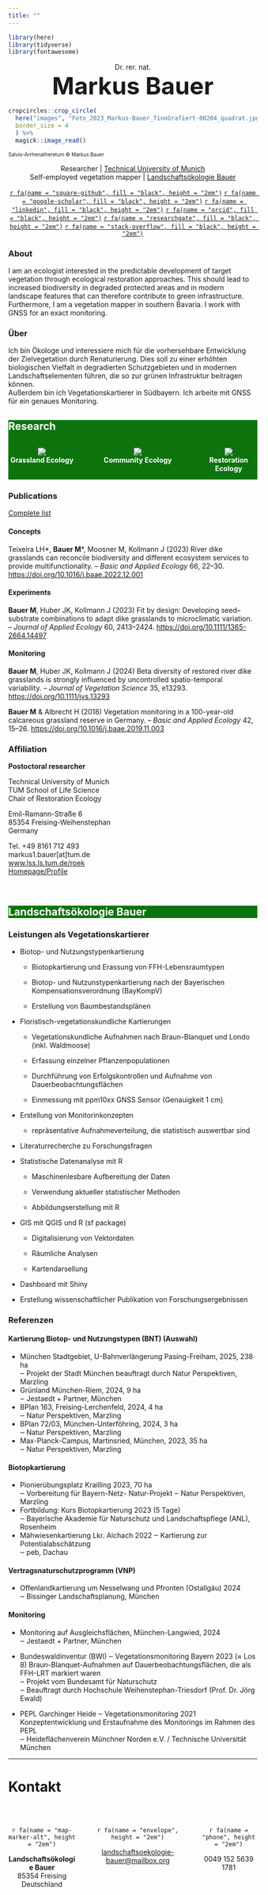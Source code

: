 ```yaml
---
title: ""
---
```


```r
library(here)
library(tidyverse)
library(fontawesome)
```

::: {.column-screen}

<section class="hero">

::: {.column-body}

<center>

Dr. rer. nat.<br>
<font size="14">**Markus Bauer**</font>

</center>

```r
cropcircles::crop_circle(
  here("images", "Foto_2023_Markus-Bauer_TinoGrafiert-00204_quadrat.jpg"),
  border_size = 4
  ) %>%
  magick::image_read()
```

<left>

<font size="1">Salvio-Arrhenatheretum &copy; Markus Bauer</font>

</left>

:::

</section>

:::


<center>

Researcher | [Technical University of Munich](index.qmd#sec-research)
<br>
Self-employed vegetation mapper | [Landschaftsökologie Bauer](index.qmd#sec-loekb)
<br>

[`r fa(name = "square-github", fill = "black", height = "2em")`](https://github.com/markus1.bauer)
[`r fa(name = "google-scholar", fill = "black", height = "2em")`](https://scholar.google.de/citations?user=oHhmOkkAAAAJ&hl=de) [`r fa(name = "linkedin", fill = "black", height = "2em")`](www.linkedin.com/in/markus-bauer-10a451228)
[`r fa(name = "orcid", fill = "black", height = "2em")`](https://orcid.org/0000-0001-5372-4174)
[`r fa(name = "researchgate", fill = "black", height = "2em")`](https://www.researchgate.net/profile/Markus-Bauer-8)
[`r fa(name = "stack-overflow", fill = "black", height = "2em")`](https://stackoverflow.com/users/15853879/markus-bauer)

</center>

### About

I am an ecologist interested in the predictable development of target vegetation through ecological restoration approaches. This should lead to increased biodiversity in degraded protected areas and in modern landscape features that can therefore contribute to green infrastructure.
<br>
Furthermore, I am a vegetation mapper in southern Bavaria. I work with GNSS for an exact monitoring.

### Über

Ich bin Ökologe und interessiere mich für die vorhersehbare Entwicklung der Zielvegetation durch Renaturierung. Dies soll zu einer erhöhten biologischen Vielfalt in degradierten Schutzgebieten und in modernen Landschaftselementen führen, die so zur grünen Infrastruktur beitragen können.
<br>
Außerdem bin ich Vegetationskartierer in Südbayern. Ich arbeite mit GNSS für ein genaues Monitoring.


::: {.column-screen style="background-color:#0d730d"}

# [Research]{style="color:white;"} {#sec-research}

::: {.column-body}

:::: {style="display: grid; grid-template-columns: 27% 40% 23%; grid-column-gap: 5%; "}

:::{}

<center>

![](images/landscape_4932762.png)
<br>
[**Grassland Ecology**]{style="color:white;"}

</center>

:::

:::{}

<center>

![](images/landscape_4932762.png)
<br>
[**Community Ecology**]{style="color:white;"}

</center>

:::

:::{}

<center>

![](images/landscape_4932762.png)
<br>
[**Restoration Ecology**]{style="color:white;"}

</center>

:::

:::

::::

:::

### Publications

[Complete list](https://scholar.google.de/citations?hl=de&user=oHhmOkkAAAAJ)

#### **Concepts**

Teixeira LH\*, **Bauer M**\*, Moosner M, Kollmann J (2023) River dike grasslands can reconcile biodiversity and different ecosystem services to provide multifunctionality. – *Basic and Applied Ecology* 66, 22–30. <https://doi.org/10.1016/j.baae.2022.12.001>

#### **Experiments**

**Bauer M**, Huber JK, Kollmann J (2023) Fit by design: Developing seed–substrate combinations to adapt dike grasslands to microclimatic variation. – *Journal of Applied Ecology* 60, 2413–2424. <https://doi.org/10.1111/1365-2664.14497>

#### **Monitoring**

**Bauer M**, Huber JK, Kollmann J (2024) Beta diversity of restored river dike grasslands is strongly influenced by uncontrolled spatio-temporal variability. – *Journal of Vegetation Science* 35, e13293. <https://doi.org/10.1111/jvs.13293>

**Bauer M** & Albrecht H (2018) Vegetation monitoring in a 100-year-old calcareous grassland reserve in Germany. – *Basic and Applied Ecology* 42, 15–26. <https://doi.org/10.1016/j.baae.2019.11.003>

### Affiliation

**Postoctoral researcher**

Technical University of Munich
<br>
TUM School of Life Science
<br>
Chair of Restoration Ecology

Emil-Ramann-Straße 6
<br>
85354 Freising-Weihenstephan
<br>
Germany

Tel. +49 8161 712 493
<br>
markus1.bauer[at]tum.de
<br>
[www.lss.ls.tum.de/roek](www.lss.ls.tum.de/en/roek)
<br>
[Homepage/Profile](https://www.lss.ls.tum.de/en/roek/team/dr-markus-bauer/)

<br>

::: {.column-screen style="background-color:#0d730d"}

::: {.column-body}

# [Landschaftsökologie Bauer]{style="color:white;"}{#sec-loekb}

:::

:::

### Leistungen als Vegetationskartierer

-   Biotop- und Nutzungstypenkartierung

    -   Biotopkartierung und Erassung von FFH-Lebensraumtypen

    -   Biotop- und Nutzunstypenkartierung nach der Bayerischen Kompensationsverordnung (BayKompV)

    -   Erstellung von Baumbestandsplänen

-   Floristisch-vegetationskundliche Kartierungen

    -   Vegetationskundliche Aufnahmen nach Braun-Blanquet und Londo (inkl. Waldmoose)

    -   Erfassung einzelner Pflanzenpopulationen

    -   Durchführung von Erfolgskontrollen und Aufnahme von Dauerbeobachtungsflächen

    -   Einmessung mit ppm10xx GNSS Sensor (Genauigkeit 1 cm)

-   Erstellung von Monitorinkonzepten

    -   repräsentative Aufnahmeverteilung, die statistisch auswertbar sind

-   Literaturrecherche zu Forschungsfragen

-   Statistische Datenanalyse mit R

    -   Maschinenlesbare Aufbereitung der Daten

    -   Verwendung aktueller statistischer Methoden

    -   Abbildungserstellung mit R

-   GIS mit QGIS und R (sf package)

    -   Digitalisierung von Vektordaten

    -   Räumliche Analysen

    -   Kartendarsellung

-   Dashboard mit Shiny

-   Erstellung wissenschaftlicher Publikation von Forschungsergebnissen

### Referenzen

#### **Kartierung Biotop- und Nutzungstypen (BNT)** (Auswahl)

* München Stadtgebiet, U-Bahnverlängerung Pasing-Freiham, 2025, 238 ha\
  ‒ Projekt der Stadt München beauftragt durch Natur Perspektiven, Marzling
* Grünland München-Riem, 2024, 9 ha\
  ‒ Jestaedt + Partner, München
* BPlan 163, Freising-Lerchenfeld, 2024, 4 ha\
  ‒ Natur Perspektiven, Marzling
* BPlan 72/03, München-Unterföhring, 2024, 3 ha\
  ‒ Natur Perspektiven, Marzling
* Max-Planck-Campus, Martinsried, München, 2023, 35 ha\
  ‒ Natur Perspektiven, Marzling

#### **Biotopkartierung**

* Pionierübungsplatz Krailling 2023, 70 ha\
  ‒ Vorbereitung für Bayern-Netz- Natur-Projekt ‒ Natur Perspektiven, Marzling
* Fortbildung: Kurs Biotopkartierung 2023 (5 Tage)\
  ‒ Bayerische Akademie für Naturschutz und Landschaftspflege (ANL), Rosenheim
* Mähwiesenkartierung Lkr. Aichach 2022 ‒ Kartierung zur Potentialabschätzung\
  ‒ peb, Dachau

#### **Vertragsnaturschutzprogramm (VNP)**

* Offenlandkartierung um Nesselwang und Pfronten (Ostallgäu) 2024\
  ‒ Bissinger Landschaftsplanung, München

#### **Monitoring**

* Monitoring auf Ausgleichsflächen, München-Langwied, 2024\
  ‒ Jestaedt + Partner, München

* Bundeswaldinventur (BWI) ‒ Vegetationsmonitoring Bayern 2023 (≈ Los 8) Braun-Blanquet-Aufnahmen auf Dauerbeobachtungsflächen, die als FFH-LRT markiert waren\
  ‒ Projekt vom Bundesamt für Naturschutz\
  ‒ Beauftragt durch Hochschule Weihenstephan-Triesdorf (Prof. Dr. Jörg Ewald)

* PEPL Garchinger Heide ‒ Vegetationsmonitoring 2021 Konzeptentwicklung und Erstaufnahme des Monitorings im Rahmen des PEPL\
  ‒ Heideflächenverein Münchner Norden e.V. / Technische Universität München

***

# Kontakt

<br>

:::: {style="display: grid; grid-template-columns: 27% 40% 23%; grid-column-gap: 5%; "}

::: {}

<center>`r fa(name = "map-marker-alt", height = "2em")`

**Landschaftsökologie Bauer**
<br>
85354 Freising
<br>
Deutschland</center>

:::

::: {}

<center>`r fa(name = "envelope", height = "2em")`

[landschaftsoekologie-bauer\@mailbox.org](mailto:landschaftsoekologie-bauer@mailbox.org)</center>

:::

::: {}

<center>`r fa(name = "phone", height = "2em")`

0049 152 5639 1781</center>

:::

:::
